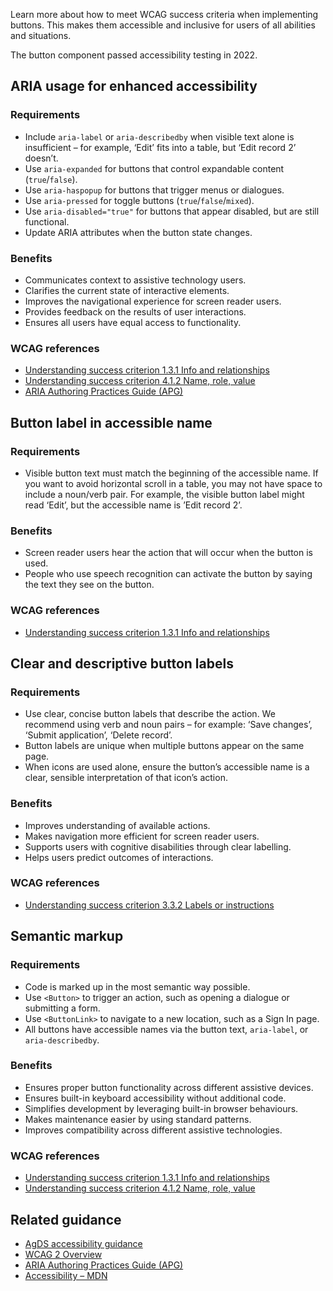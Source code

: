 Learn more about how to meet WCAG success criteria when implementing buttons. This makes them accessible and inclusive for users of all abilities and situations.

The button component passed accessibility testing in 2022.

## ARIA usage for enhanced accessibility

### Requirements

- Include `aria-label` or `aria-describedby` when visible text alone is insufficient – for example, ‘Edit’ fits into a table, but ‘Edit record 2’ doesn’t.
- Use `aria-expanded` for buttons that control expandable content (`true`/`false`).
- Use `aria-haspopup` for buttons that trigger menus or dialogues.
- Use `aria-pressed` for toggle buttons (`true`/`false`/`mixed`).
- Use `aria-disabled="true"` for buttons that appear disabled, but are still functional.
- Update ARIA attributes when the button state changes.

### Benefits

- Communicates context to assistive technology users.
- Clarifies the current state of interactive elements.
- Improves the navigational experience for screen reader users.
- Provides feedback on the results of user interactions.
- Ensures all users have equal access to functionality.

### WCAG references

- [Understanding success criterion 1.3.1 Info and relationships](https://www.w3.org/WAI/WCAG21/Understanding/info-and-relationships.html)
- [Understanding success criterion 4.1.2 Name, role, value](https://www.w3.org/WAI/WCAG21/Understanding/name-role-value.html)
- [ARIA Authoring Practices Guide (APG)](https://www.w3.org/WAI/ARIA/apg/)

## Button label in accessible name

### Requirements

- Visible button text must match the beginning of the accessible name. If you want to avoid horizontal scroll in a table, you may not have space to include a noun/verb pair. For example, the visible button label might read ‘Edit’, but the accessible name is ’Edit record 2’.

### Benefits

- Screen reader users hear the action that will occur when the button is used.
- People who use speech recognition can activate the button by saying the text they see on the button.

### WCAG references

- [Understanding success criterion 1.3.1 Info and relationships](https://www.w3.org/WAI/WCAG21/Understanding/label-in-name.html)

## Clear and descriptive button labels

### Requirements

- Use clear, concise button labels that describe the action. We recommend using verb and noun pairs – for example: ‘Save changes’, ‘Submit application’, ‘Delete record’.
- Button labels are unique when multiple buttons appear on the same page.
- When icons are used alone, ensure the button’s accessible name is a clear, sensible interpretation of that icon’s action.

### Benefits

- Improves understanding of available actions.
- Makes navigation more efficient for screen reader users.
- Supports users with cognitive disabilities through clear labelling.
- Helps users predict outcomes of interactions.

### WCAG references

- [Understanding success criterion 3.3.2 Labels or instructions](https://www.w3.org/WAI/WCAG21/Understanding/labels-or-instructions.html)

## Semantic markup

### Requirements

- Code is marked up in the most semantic way possible.
- Use `<Button>` to trigger an action, such as opening a dialogue or submitting a form.
- Use `<ButtonLink>` to navigate to a new location, such as a Sign In page.
- All buttons have accessible names via the button text, `aria-label`, or `aria-describedby`.

### Benefits

- Ensures proper button functionality across different assistive devices.
- Ensures built-in keyboard accessibility without additional code.
- Simplifies development by leveraging built-in browser behaviours.
- Makes maintenance easier by using standard patterns.
- Improves compatibility across different assistive technologies.

### WCAG references

- [Understanding success criterion 1.3.1 Info and relationships](https://www.w3.org/WAI/WCAG21/Understanding/info-and-relationships.html)
- [Understanding success criterion 4.1.2 Name, role, value](https://www.w3.org/WAI/WCAG21/Understanding/name-role-value.html)

## Related guidance

- [AgDS accessibility guidance](/foundations/accessibility)
- [WCAG 2 Overview](https://www.w3.org/WAI/standards-guidelines/wcag/)
- [ARIA Authoring Practices Guide (APG)](https://www.w3.org/WAI/ARIA/apg/)
- [Accessibility – MDN](https://developer.mozilla.org/en-US/docs/Web/Accessibility)
